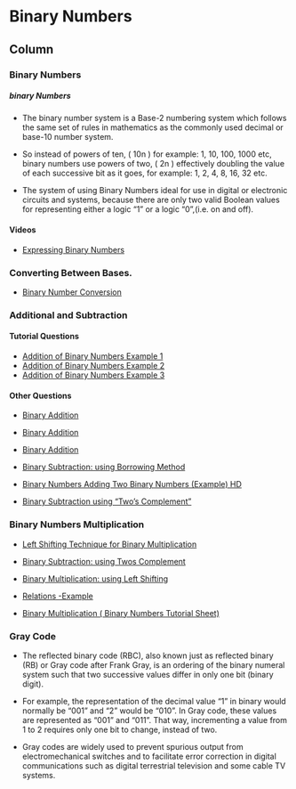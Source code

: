 

Binary Numbers {data-navmenu="Section 1"}
==================================

Column{.tabset}
-------------------------------------------------

### Binary Numbers

<h5> binary Numbers</h5>


* The binary number system is a Base-2 numbering system which follows the same set of rules in mathematics as the commonly used decimal or base-10 number system. 

* So instead of powers of ten, ( 10n ) for example: 1, 10, 100, 1000 etc, binary numbers use powers of two, ( 2n ) effectively doubling the value of each successive bit as it goes, for example: 1, 2, 4, 8, 16, 32 etc.

* The system of using Binary Numbers ideal for use in digital or electronic circuits and systems, because there are only two valid Boolean values for representing either a logic “1” or a logic “0”,(i.e. on and off).

#### Videos 
* <a href="https://www.youtube.com/watch?v=/xyo2UiDpND8"> Expressing Binary Numbers</a>

### Converting Between Bases.

* <a href="https://www.youtube.com/watch?v=/Xj75KbggKMU">Binary Number Conversion</a>

### Additional and Subtraction


#### Tutorial Questions

* <a href="https://youtube.com/watch?v=/qhdgu7LXLX8">Addition of Binary Numbers Example 1</a>
* <a href="https://youtube.com/watch?v=/bi7QmO_dIbk">Addition of Binary Numbers Example 2	</a>
* <a href="https://youtube.com/watch?v=/wL6lYKoBy7M">Addition of Binary Numbers Example 3	</a>

#### Other Questions 



* <a href="https://www.youtube.com/watch?v=/HDQ7PGYo5Y8"> Binary Addition</a>

* <a href="https://www.youtube.com/watch?v=/Hz3PfnllV6I">Binary Addition</a>

* <a href="https://www.youtube.com/watch?v=/cnv7scvjc7o"> Binary Addition </a>

* <a href="https://www.youtube.com/watch?v=/dQMQMvU4GT0"> Binary Subtraction: using Borrowing Method</a>

* <a href="https://www.youtube.com/watch?v=/iwzaZDdaT9g">Binary Numbers Adding Two Binary Numbers (Example) HD</a>
    
* <a href="https://www.youtube.com/watch?v=/DTO3mS5D2lA">Binary Subtraction using "Two's Complement"</a>

### Binary Numbers Multiplication

* <a href="https://www.youtube.com/watch?v=/Ai5F0KLyh2Q"> Left Shifting Technique for Binary Multiplication</a>

* <a href="https://www.youtube.com/watch?v=/P_vd1vkafYk">  Binary Subtraction: using Twos Complement</a>
    
* <a href="https://www.youtube.com/watch?v=/WfWHdWwITgk"> Binary Multiplication: using Left Shifting</a>

* <a href="https://www.youtube.com/watch?v=/A08P9ZJsLOs"> Relations -Example</a>

* <a href="https://www.youtube.com/watch?v=/-svSPXMGyfs "> Binary Multiplication ( Binary Numbers Tutorial Sheet)		</a>

### Gray Code


* The reflected binary code (RBC), also known just as reflected binary (RB) or Gray code after Frank Gray, is an ordering of the binary numeral system such that two successive values differ in only one bit (binary digit).

* For example, the representation of the decimal value "1" in binary would normally be "001" and "2" would be "010". In Gray code, these values are represented as "001" and "011". That way, incrementing a value from 1 to 2 requires only one bit to change, instead of two.

* Gray codes are widely used to prevent spurious output from electromechanical switches and to facilitate error correction in digital communications such as digital terrestrial television and some cable TV systems. 
